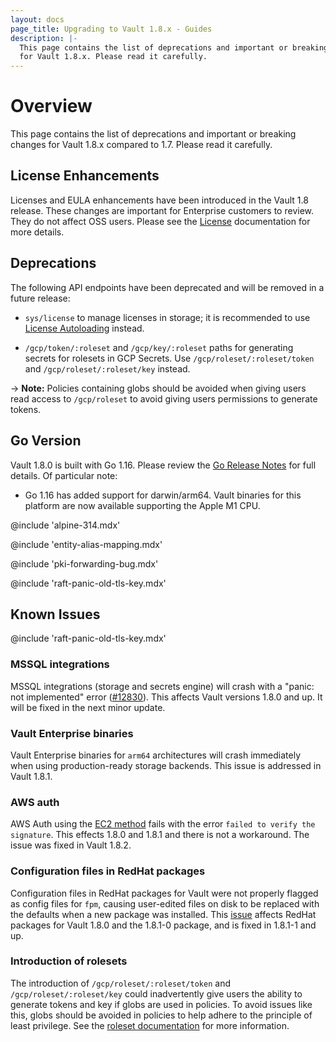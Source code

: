 ```yaml
---
layout: docs
page_title: Upgrading to Vault 1.8.x - Guides
description: |-
  This page contains the list of deprecations and important or breaking changes
  for Vault 1.8.x. Please read it carefully.
---
```


# Overview

This page contains the list of deprecations and important or breaking changes
for Vault 1.8.x compared to 1.7. Please read it carefully.

## License Enhancements

Licenses and EULA enhancements have been introduced in the Vault 1.8 release.
These changes are important for Enterprise customers to review. They do not affect
OSS users. Please see the [License](/vault/docs/enterprise/license) documentation for more details.

## Deprecations

The following API endpoints have been deprecated and will be removed in a future release:

* `sys/license` to manage licenses in storage; it is recommended to use
   [License Autoloading](/vault/docs/enterprise/license/autoloading) instead.

* `/gcp/token/:roleset` and `/gcp/key/:roleset` paths for generating secrets for rolesets
  in GCP Secrets. Use `/gcp/roleset/:roleset/token` and `/gcp/roleset/:roleset/key` instead.

-> **Note:** Policies containing globs should be avoided when giving users read access
to `/gcp/roleset` to avoid giving users permissions to generate tokens.

## Go Version

Vault 1.8.0 is built with Go 1.16. Please review the [Go Release
Notes](https://golang.org/doc/go1.16) for full details. Of particular note:

- Go 1.16 has added support for darwin/arm64. Vault binaries for this platform are
  now available supporting the Apple M1 CPU.

@include 'alpine-314.mdx'


@include 'entity-alias-mapping.mdx'

@include 'pki-forwarding-bug.mdx'

@include 'raft-panic-old-tls-key.mdx'

## Known Issues

@include 'raft-panic-old-tls-key.mdx'

### MSSQL integrations

MSSQL integrations (storage and secrets engine) will crash with a "panic: not implemented" error ([#12830](https://github.com/hashicorp/vault/issues/12830)). This affects Vault versions
  1.8.0 and up. It will be fixed in the next minor update.

### Vault Enterprise binaries

Vault Enterprise binaries for `arm64` architectures will crash immediately when using production-ready storage backends.  This issue is addressed in Vault 1.8.1.

### AWS auth

AWS Auth using the [EC2 method](https://www.vaultproject.io/docs/auth/aws#ec2-auth-method) fails with the error `failed to verify the signature`. This effects 1.8.0 and 1.8.1 and there is not a workaround. The issue was fixed in Vault 1.8.2.

### Configuration files in RedHat packages

Configuration files in RedHat packages for Vault were not properly flagged as config files for `fpm`, causing user-edited files on disk to be replaced with
the defaults when a new package was installed. This [issue](https://github.com/hashicorp/vault/issues/12275) affects RedHat packages for Vault 1.8.0 and the 1.8.1-0 package, and is fixed in 1.8.1-1 and up.

### Introduction of rolesets

The introduction of `/gcp/roleset/:roleset/token` and `/gcp/roleset/:roleset/key` could inadvertently give users the ability to generate tokens and key if globs are used in policies. To avoid issues like this, globs should be avoided in policies to help adhere to the principle of least privilege. See the [roleset documentation](/vault/docs/secrets/gcp#rolesets) for more information.
